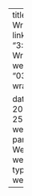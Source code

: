 ---
title: "Data Wrangling"
linktitle: "3: Data Wrangling"
week_id: "03-data-wrangling"

date: 2025-08-25
menu:
  weeks:
    parent: Weeks
    weight: 3
type: weeks
---